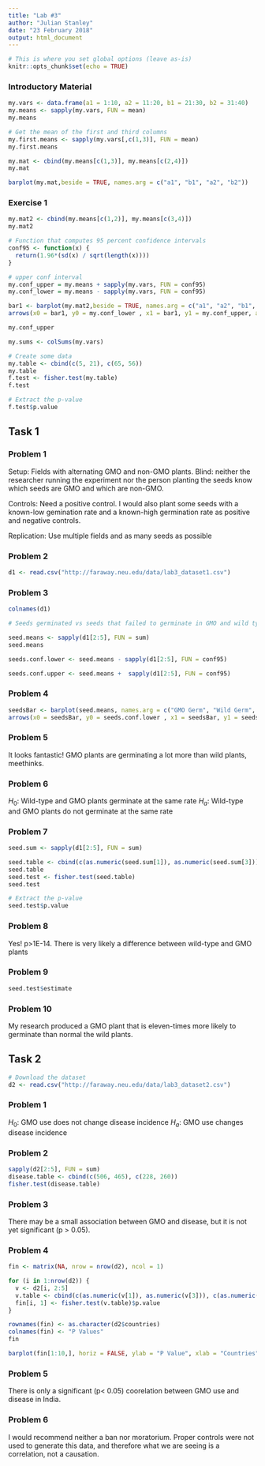 ```yaml
---
title: "Lab #3"
author: "Julian Stanley"
date: "23 February 2018"
output: html_document
---
```


```r
# This is where you set global options (leave as-is)
knitr::opts_chunk$set(echo = TRUE)
```



### Introductory Material

```r
my.vars <- data.frame(a1 = 1:10, a2 = 11:20, b1 = 21:30, b2 = 31:40)
my.means <- sapply(my.vars, FUN = mean)
my.means

# Get the mean of the first and third columns
my.first.means <- sapply(my.vars[,c(1,3)], FUN = mean)
my.first.means

my.mat <- cbind(my.means[c(1,3)], my.means[c(2,4)])
my.mat

barplot(my.mat,beside = TRUE, names.arg = c("a1", "b1", "a2", "b2"))
```


### Exercise 1

```r
my.mat2 <- cbind(my.means[c(1,2)], my.means[c(3,4)])
my.mat2

# Function that computes 95 percent confidence intervals
conf95 <- function(x) {
  return(1.96*(sd(x) / sqrt(length(x))))
}

# upper conf interval
my.conf_upper = my.means + sapply(my.vars, FUN = conf95)
my.conf_lower = my.means - sapply(my.vars, FUN = conf95)

bar1 <- barplot(my.mat2,beside = TRUE, names.arg = c("a1", "a2", "b1", "b2"), ylim = c(0,40))
arrows(x0 = bar1, y0 = my.conf_lower , x1 = bar1, y1 = my.conf_upper, angle = 90, code = 3)

my.conf_upper
```



```r
my.sums <- colSums(my.vars)
```


```r
# Create some data
my.table <- cbind(c(5, 21), c(65, 56))
my.table
f.test <- fisher.test(my.table)
f.test

# Extract the p-value
f.test$p.value
```



Task 1
------------

### Problem 1
Setup: Fields with alternating GMO and non-GMO plants. Blind: neither the researcher running the experiment nor the person planting the seeds know which seeds are GMO and which are non-GMO.

Controls: Need a positive control. I would also plant some seeds with a known-low gemination rate and a known-high germination rate as positive and negative controls. 

Replication: Use multiple fields and as many seeds as possible

### Problem 2
```r
d1 <- read.csv("http://faraway.neu.edu/data/lab3_dataset1.csv")
```




### Problem 3
```r
colnames(d1)

# Seeds germinated vs seeds that failed to germinate in GMO and wild type

seed.means <- sapply(d1[2:5], FUN = sum)
seed.means

seeds.conf.lower <- seed.means - sapply(d1[2:5], FUN = conf95)

seeds.conf.upper <- seed.means +  sapply(d1[2:5], FUN = conf95)
```


### Problem 4
```r
seedsBar <- barplot(seed.means, names.arg = c("GMO Germ", "Wild Germ", "GMO NoGerm", "Wild NoGerm"), beside = FALSE, ylim = c(0,1000))
arrows(x0 = seedsBar, y0 = seeds.conf.lower , x1 = seedsBar, y1 = seeds.conf.upper, angle = 90, code = 3)
```


### Problem 5
It looks fantastic! GMO plants are germinating a lot more than wild plants, meethinks.

### Problem 6
$H_0$: Wild-type and GMO plants germinate at the same rate
$H_a$: Wild-type and GMO plants do not germinate at the same rate


### Problem 7
```r

seed.sum <- sapply(d1[2:5], FUN = sum)

seed.table <- cbind(c(as.numeric(seed.sum[1]), as.numeric(seed.sum[3])), c(as.numeric(seed.sum[2]), as.numeric(seed.sum[4])))
seed.table
seed.test <- fisher.test(seed.table)
seed.test

# Extract the p-value
seed.test$p.value
```

### Problem 8
Yes! p>1E-14. There is very likely a difference between wild-type and GMO plants

### Problem 9
```r
seed.test$estimate
```


### Problem 10
My research produced a GMO plant that is eleven-times more likely to germinate than normal the wild plants.


Task 2
----------------------

```r
# Download the dataset
d2 <- read.csv("http://faraway.neu.edu/data/lab3_dataset2.csv")
```


### Problem 1

$H_0$: GMO use does not change disease incidence
$H_a$: GMO use changes disease incidence

### Problem 2
```r
sapply(d2[2:5], FUN = sum)
disease.table <- cbind(c(506, 465), c(228, 260))
fisher.test(disease.table)
```

### Problem 3

There may be a small association between GMO and disease, but it is not yet significant (p > 0.05).

### Problem 4

```r
fin <- matrix(NA, nrow = nrow(d2), ncol = 1)

for (i in 1:nrow(d2)) {
  v <- d2[i, 2:5]
  v.table <- cbind(c(as.numeric(v[1]), as.numeric(v[3])), c(as.numeric(v[2]), as.numeric(v[4])))
  fin[i, 1] <- fisher.test(v.table)$p.value
}

rownames(fin) <- as.character(d2$countries)
colnames(fin) <- "P Values"
fin

barplot(fin[1:10,], horiz = FALSE, ylab = "P Value", xlab = "Countries")

```


### Problem 5

There is only a significant (p< 0.05) coorelation between GMO use and disease in India.

### Problem 6

I would recommend neither a ban nor moratorium. Proper controls were not used to generate this data, and therefore what we are seeing is a correlation, not a causation. 




